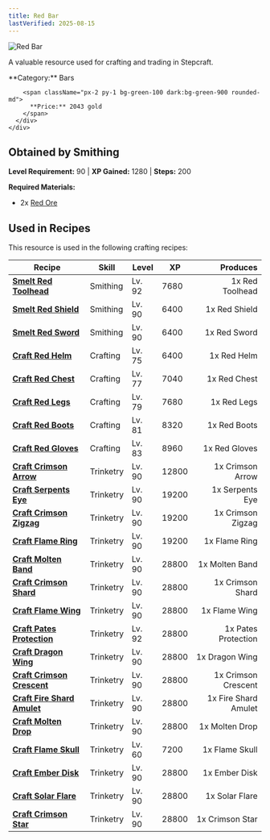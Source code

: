 ```yaml
---
title: Red Bar
lastVerified: 2025-08-15
---
```


<div className="flex items-start gap-6 mb-8">
  <div className="flex-shrink-0">
    <img src="/assets/resources/smithing/red_bar.png" alt="Red Bar" className="w-24 h-24 border rounded-lg" />
  </div>
  <div className="flex-1">
    <div className="space-y-2">
      <p className="text-lg text-muted-foreground">A valuable resource used for crafting and trading in Stepcraft.</p>
      <div className="flex flex-wrap gap-4 text-sm">
        <span className="px-2 py-1 bg-blue-100 dark:bg-blue-900 rounded-md">
          **Category:** Bars
        </span>
        
        <span className="px-2 py-1 bg-green-100 dark:bg-green-900 rounded-md">
          **Price:** 2043 gold
        </span>
      </div>
    </div>
  </div>
</div>

## Obtained by Smithing
**Level Requirement:** 90 | **XP Gained:** 1280 | **Steps:** 200


**Required Materials:**
- 2x [Red Ore](/docs/resources/individual/red_ore)


## Used in Recipes

This resource is used in the following crafting recipes:

| Recipe | Skill | Level | XP | Produces |
|--------|-------|-------|----|---------:|
| **[Smelt Red Toolhead](/docs/resources/individual/red_toolhead)** | Smithing | Lv. 92 | 7680 | 1x Red Toolhead |
| **[Smelt Red Shield](/docs/items/individual/red_shield)** | Smithing | Lv. 90 | 6400 | 1x Red Shield |
| **[Smelt Red Sword](/docs/items/individual/red_sword)** | Smithing | Lv. 90 | 6400 | 1x Red Sword |
| **[Craft Red Helm](/docs/items/individual/red_helm)** | Crafting | Lv. 75 | 6400 | 1x Red Helm |
| **[Craft Red Chest](/docs/items/individual/red_chest)** | Crafting | Lv. 77 | 7040 | 1x Red Chest |
| **[Craft Red Legs](/docs/items/individual/red_legs)** | Crafting | Lv. 79 | 7680 | 1x Red Legs |
| **[Craft Red Boots](/docs/items/individual/red_boots)** | Crafting | Lv. 81 | 8320 | 1x Red Boots |
| **[Craft Red Gloves](/docs/items/individual/red_gloves)** | Crafting | Lv. 83 | 8960 | 1x Red Gloves |
| **[Craft Crimson Arrow](/docs/items/individual/crimson_arrow)** | Trinketry | Lv. 90 | 12800 | 1x Crimson Arrow |
| **[Craft Serpents Eye](/docs/items/individual/serpents_eye)** | Trinketry | Lv. 90 | 19200 | 1x Serpents Eye |
| **[Craft Crimson Zigzag](/docs/items/individual/crimson_zigzag)** | Trinketry | Lv. 90 | 19200 | 1x Crimson Zigzag |
| **[Craft Flame Ring](/docs/items/individual/flame_ring)** | Trinketry | Lv. 90 | 19200 | 1x Flame Ring |
| **[Craft Molten Band](/docs/items/individual/molten_band)** | Trinketry | Lv. 90 | 28800 | 1x Molten Band |
| **[Craft Crimson Shard](/docs/items/individual/crimson_shard)** | Trinketry | Lv. 90 | 28800 | 1x Crimson Shard |
| **[Craft Flame Wing](/docs/items/individual/flame_wing)** | Trinketry | Lv. 90 | 28800 | 1x Flame Wing |
| **[Craft Pates Protection](/docs/items/individual/pates_protection)** | Trinketry | Lv. 92 | 28800 | 1x Pates Protection |
| **[Craft Dragon Wing](/docs/items/individual/dragon_wing)** | Trinketry | Lv. 90 | 28800 | 1x Dragon Wing |
| **[Craft Crimson Crescent](/docs/items/individual/crimson_crescent)** | Trinketry | Lv. 90 | 28800 | 1x Crimson Crescent |
| **[Craft Fire Shard Amulet](/docs/items/individual/fire_shard_amulet)** | Trinketry | Lv. 90 | 28800 | 1x Fire Shard Amulet |
| **[Craft Molten Drop](/docs/items/individual/molten_drop)** | Trinketry | Lv. 90 | 28800 | 1x Molten Drop |
| **[Craft Flame Skull](/docs/items/individual/flame_skull)** | Trinketry | Lv. 60 | 7200 | 1x Flame Skull |
| **[Craft Ember Disk](/docs/items/individual/ember_disk)** | Trinketry | Lv. 90 | 28800 | 1x Ember Disk |
| **[Craft Solar Flare](/docs/items/individual/solar_flare)** | Trinketry | Lv. 90 | 28800 | 1x Solar Flare |
| **[Craft Crimson Star](/docs/items/individual/crimson_star)** | Trinketry | Lv. 90 | 28800 | 1x Crimson Star |
